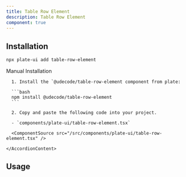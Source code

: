 ```yaml
---
title: Table Row Element
description: Table Row Element
component: true
---
```


[//]: # (<ComponentExample src="/src/components/examples/PlaygroundDemo.tsx">)
[//]: # (  <PlaygroundDemo />)
[//]: # (</ComponentExample>)

## Installation

```bash
npx plate-ui add table-row-element
```

<Accordion type="single" collapsible>
  <AccordionItem value="manual-installation">
    <AccordionTrigger>Manual Installation</AccordionTrigger>
    <AccordionContent>

      1. Install the `@udecode/table-row-element component from plate:

      ```bash
      npm install @udecode/table-row-element
      ```

      2. Copy and paste the following code into your project.

      - `components/plate-ui/table-row-element.tsx`

      <ComponentSource src="/src/components/plate-ui/table-row-element.tsx" />

    </AccordionContent>

  </AccordionItem>
</Accordion>

## Usage

```tsx
```

```tsx
```